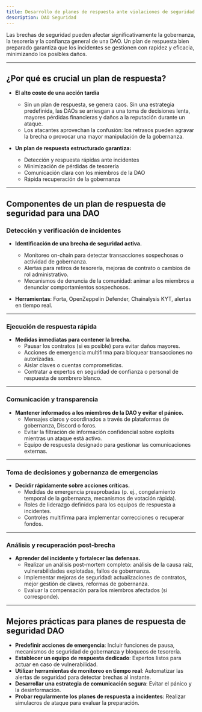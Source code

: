 ```yaml
---
title: Desarrollo de planes de respuesta ante violaciones de seguridad
description: DAO Seguridad
---
```


Las brechas de seguridad pueden afectar significativamente la gobernanza, la tesorería y la confianza general de una DAO. Un plan de respuesta bien preparado garantiza que los incidentes se gestionen con rapidez y eficacia, minimizando los posibles daños.

---

## **¿Por qué es crucial un plan de respuesta?**

- **El alto coste de una acción tardía**
  - Sin un plan de respuesta, se genera caos. Sin una estrategia predefinida, las DAOs se arriesgan a una toma de decisiones lenta, mayores pérdidas financieras y daños a la reputación durante un ataque.
  - Los atacantes aprovechan la confusión: los retrasos pueden agravar la brecha o provocar una mayor manipulación de la gobernanza.

- **Un plan de respuesta estructurado garantiza:**
  - Detección y respuesta rápidas ante incidentes
  - Minimización de pérdidas de tesorería
  - Comunicación clara con los miembros de la DAO
  - Rápida recuperación de la gobernanza

---

## **Componentes de un plan de respuesta de seguridad para una DAO**

### **Detección y verificación de incidentes**

- **Identificación de una brecha de seguridad activa.**
  - Monitoreo on-chain para detectar transacciones sospechosas o actividad de gobernanza. 
  - Alertas para retiros de tesorería, mejoras de contrato o cambios de rol administrativo.
  - Mecanismos de denuncia de la comunidad: animar a los miembros a denunciar comportamientos sospechosos.

- **Herramientas**: Forta, OpenZeppelin Defender, Chainalysis KYT, alertas en tiempo real.

---

### **Ejecución de respuesta rápida**

- **Medidas inmediatas para contener la brecha.**
  - Pausar los contratos (si es posible) para evitar daños mayores.
  - Acciones de emergencia multifirma para bloquear transacciones no autorizadas.
  - Aislar claves o cuentas comprometidas.
  - Contratar a expertos en seguridad de confianza o personal de respuesta de sombrero blanco.

---

### **Comunicación y transparencia**

- **Mantener informados a los miembros de la DAO y evitar el pánico.**
  - Mensajes claros y coordinados a través de plataformas de gobernanza, Discord o foros.
  - Evitar la filtración de información confidencial sobre exploits mientras un ataque está activo.
  - Equipo de respuesta designado para gestionar las comunicaciones externas.

---

### **Toma de decisiones y gobernanza de emergencias**

- **Decidir rápidamente sobre acciones críticas.**
  - Medidas de emergencia preaprobadas (p. ej., congelamiento temporal de la gobernanza, mecanismos de votación rápida).
  - Roles de liderazgo definidos para los equipos de respuesta a incidentes.
  - Controles multifirma para implementar correcciones o recuperar fondos.

---

### **Análisis y recuperación post-brecha**

- **Aprender del incidente y fortalecer las defensas.**
  - Realizar un análisis post-mortem completo: análisis de la causa raíz, vulnerabilidades explotadas, fallos de gobernanza.
  - Implementar mejoras de seguridad: actualizaciones de contratos, mejor gestión de claves, reformas de gobernanza.
  - Evaluar la compensación para los miembros afectados (si corresponde).

---

## **Mejores prácticas para planes de respuesta de seguridad DAO**

- **Predefinir acciones de emergencia**: Incluir funciones de pausa, mecanismos de seguridad de gobernanza y bloqueos de tesorería. 
- **Establecer un equipo de respuesta dedicado**: Expertos listos para actuar en caso de vulnerabilidad.
- **Utilizar herramientas de monitoreo en tiempo real**: Automatizar las alertas de seguridad para detectar brechas al instante.
- **Desarrollar una estrategia de comunicación segura**: Evitar el pánico y la desinformación.
- **Probar regularmente los planes de respuesta a incidentes**: Realizar simulacros de ataque para evaluar la preparación.